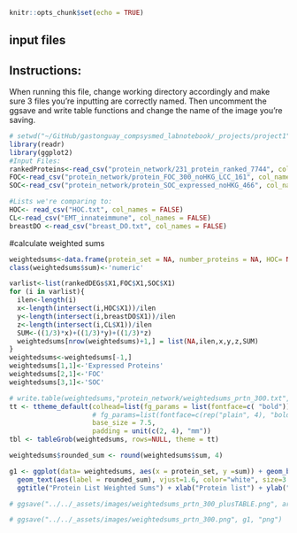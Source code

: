```r
knitr::opts_chunk$set(echo = TRUE)
```

## input files

## Instructions:
When running this file, change working directory accordingly and make sure 3 files you're inputting are correctly named. Then uncomment the ggsave and write table functions and change the name of the image you're saving.

```r
# setwd("~/GitHub/gastonguay_compsysmed_labnotebook/_projects/project1")
library(readr)
library(ggplot2)
#Input Files:
rankedProteins<-read_csv("protein_network/231_protein_ranked_7744", col_names = FALSE)
FOC<-read_csv("protein_network/protein_FOC_300_noHKG_LCC_161", col_names = FALSE)
SOC<-read_csv("protein_network/protein_SOC_expressed_noHKG_466", col_names=FALSE)

#Lists we're comparing to:
HOC<- read_csv("HOC.txt", col_names = FALSE)
CL<-read_csv("EMT_innateimmune", col_names = FALSE)
breastDO <-read_csv("breast_DO.txt", col_names = FALSE)
```

#calculate weighted sums
```r
weightedsums<-data.frame(protein_set = NA, number_proteins = NA, HOC= NA, breastDO= NA, CLgenes=NA, sum=NA)
class(weightedsums$sum)<-'numeric'

varlist<-list(rankedDEGs$X1,FOC$X1,SOC$X1)
for (i in varlist){
  ilen<-length(i)
  x<-length(intersect(i,HOC$X1))/ilen
  y<-length(intersect(i,breastDO$X1))/ilen
  z<-length(intersect(i,CL$X1))/ilen
  SUM<-((1/3)*x)+((1/3)*y)+((1/3)*z)
  weightedsums[nrow(weightedsums)+1,] = list(NA,ilen,x,y,z,SUM)
}
weightedsums<-weightedsums[-1,]
weightedsums[1,1]<-'Expressed Proteins'
weightedsums[2,1]<-'FOC'
weightedsums[3,1]<-'SOC'

# write.table(weightedsums,"protein_network/weightedsums_prtn_300.txt", row.names=FALSE, quote = FALSE)
tt <- ttheme_default(colhead=list(fg_params = list(fontface=c( "bold"))),
                     # fg_params=list(fontface=c(rep("plain", 4), "bold.italic")),
                     base_size = 7.5,
                     padding = unit(c(2, 4), "mm"))
tbl <- tableGrob(weightedsums, rows=NULL, theme = tt)

weightedsums$rounded_sum <- round(weightedsums$sum, 4)

g1 <- ggplot(data= weightedsums, aes(x = protein_set, y =sum)) + geom_bar(stat="identity", aes(fill = protein_set)) +
  geom_text(aes(label = rounded_sum), vjust=1.6, color="white", size=3.5) +
  ggtitle("Protein List Weighted Sums") + xlab("Protein list") + ylab("Weighted Sum") + theme(legend.position = "none")

# ggsave("../../_assets/images/weightedsums_prtn_300_plusTABLE.png", arrangeGrob(g1, tbl, nrow = 2, heights = c(3,1)), "png")

# ggsave("../../_assets/images/weightedsums_prtn_300.png", g1, "png")

```
